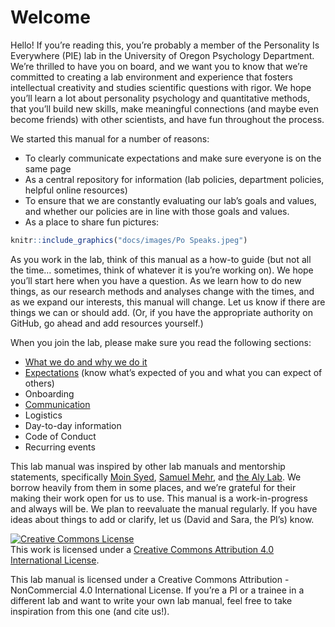 # Welcome{#welcome}

Hello! If you’re reading this, you’re probably a member of the Personality Is Everywhere (PIE) lab in the University of Oregon Psychology Department. We’re thrilled to have you on board, and we want you to know that we’re committed to creating a lab environment and experience that fosters intellectual creativity and studies scientific questions with rigor. We hope you’ll learn a lot about personality psychology and quantitative methods, that you’ll build new skills, make meaningful connections (and maybe even become friends) with other scientists, and have fun throughout the process. 

We started this manual for a number of reasons:

- To clearly communicate expectations and make sure everyone is on the same page
- As a central repository for information (lab policies, department policies, helpful online resources)
- To ensure that we are constantly evaluating our lab’s goals and values, and whether our policies are in line with those goals and values.
- As a place to share fun pictures:

```r
knitr::include_graphics("docs/images/Po Speaks.jpeg")
```
 

As you work in the lab, think of this manual as a how-to guide (but not all the time… sometimes, think of whatever it is you’re working on). We hope you’ll start here when you have a question. As we learn how to do new things, as our research methods and analyses change with the times, and as we expand our interests, this manual will change. Let us know if there are things we can or should add. (Or, if you have the appropriate authority on GitHub, go ahead and add resources yourself.)

When you join the lab, please make sure you read the following sections:

- [What we do and why we do it](#whatwedo)
- [Expectations](#roles) (know what’s expected of you and what you can expect of others)
- Onboarding
- [Communication](#communication)
- Logistics
- Day-to-day information
- Code of Conduct
- Recurring events

This lab manual was inspired by other lab manuals and mentorship statements, specifically [Moin Syed](https://osf.io/qysm2/), [Samuel Mehr](https://thebiologist.rsb.org.uk/biologist/158-biologist/features/2299-how-to-write-a-lab-handbook), and [the Aly Lab](https://github.com/alylab/labmanual/blob/master/aly-lab-manual.docx). We borrow heavily from them in some places, and we’re grateful for their making their work open for us to use. This manual is a work-in-progress and always will be. We plan to reevaluate the manual regularly. If you have ideas about things to add or clarify, let us (David and Sara, the PI’s) know. 

<a rel="license" href="http://creativecommons.org/licenses/by/4.0/"><img alt="Creative Commons License" style="border-width:0" src="https://i.creativecommons.org/l/by/4.0/88x31.png" /></a><br />This work is licensed under a <a rel="license" href="http://creativecommons.org/licenses/by/4.0/">Creative Commons Attribution 4.0 International License</a>.

This lab manual is licensed under a Creative Commons Attribution - NonCommercial 4.0 International License. If you’re a PI or a trainee in a different lab and want to write your own lab manual, feel free to take inspiration from this one (and cite us!).
